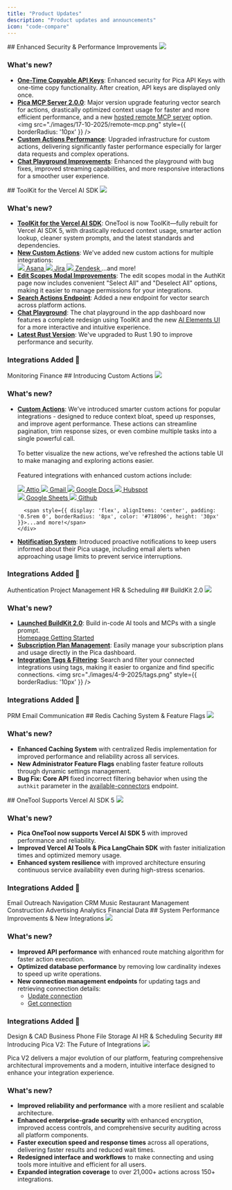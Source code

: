 ```yaml
---
title: "Product Updates"
description: "Product updates and announcements"
icon: "code-compare"
---
```


<Update label="October 17, 2025" description="2.7.0">
  ## Enhanced Security & Performance Improvements

  <Frame>
    <img src="./images/17-10-2025/secret-keys.png" />
  </Frame>

  ### What's new?
  - **[One-Time Copyable API Keys](https://app.picaos.com/settings/api-keys)**: Enhanced security for Pica API Keys with one-time copy functionality. After creation, API keys are displayed only once.
  - **[Pica MCP Server 2.0.0](https://github.com/picahq/mcp)**: Major version upgrade featuring vector search for actions, drastically optimized context usage for faster and more efficient performance, and a new [hosted remote MCP server](https://mcp.picaos.com) option.
    <img src="./images/17-10-2025/remote-mcp.png" style={{ borderRadius: '10px' }} />
  - **[Custom Actions Performance](https://app.picaos.com/tools)**: Upgraded infrastructure for custom actions, delivering significantly faster performance especially for larger data requests and complex operations.
  - **[Chat Playground Improvements](https://app.picaos.com/connections)**: Enhanced the playground with bug fixes, improved streaming capabilities, and more responsive interactions for a smoother user experience.

</Update>

<Update label="September 25, 2025" description="2.6.0">
  ## ToolKit for the Vercel AI SDK

  <Frame>
    <img src="./images/25-9-2025.png" />
  </Frame>

  ### What's new?
  - **[ToolKit for the Vercel AI SDK](https://npmjs.com/package/@picahq/toolkit)**: OneTool is now ToolKit—fully rebuilt for Vercel AI SDK 5, with drastically reduced context usage, smarter action lookup, cleaner system prompts, and the latest standards and dependencies.
  - **[New Custom Actions](https://app.picaos.com/tools)**: We've added new custom actions for multiple integrations:
    <div style={{ display: 'flex', flexWrap: 'wrap', margin: '1rem 0' }}>
      <div style={{ display: 'flex', gap: '1.5rem' }}>
        <a href="https://app.picaos.com/tools/asana" style={{ display: 'flex', alignItems: 'center', gap: '0.5rem', textDecoration: 'none', borderRadius: '8px', height: '30px' }}>
          <img src="https://assets.picaos.com/connectors/asana.svg" style={{ width: '20px', height: '20px' }} />
          Asana <Icon icon="arrow-up-right-from-square" size={12} />
        </a>
        <a href="https://app.picaos.com/tools/jira" style={{ display: 'flex', alignItems: 'center', gap: '0.5rem', textDecoration: 'none', borderRadius: '8px', height: '30px' }}>
          <img src="https://assets.picaos.com/connectors/jira.svg" style={{ width: '20px', height: '20px' }} />
          Jira <Icon icon="arrow-up-right-from-square" size={12} />
        </a>
        <a href="https://app.picaos.com/tools/zendesk" style={{ display: 'flex', alignItems: 'center', gap: '0.5rem', textDecoration: 'none', borderRadius: '8px', height: '30px' }}>
          <img src="https://assets.picaos.com/connectors/zendesk.svg" style={{ width: '20px', height: '20px' }} />
          Zendesk <Icon icon="arrow-up-right-from-square" size={12} />
        </a>
        <span style={{ display: 'flex', alignItems: 'center', padding: '0.5rem 0', borderRadius: '8px', color: '#718096', height: '30px' }}>...and more!</span>
      </div>
    </div>
  - **[Edit Scopes Modal Improvements](https://app.picaos.com/authkit)**: The edit scopes modal in the AuthKit page now includes convenient "Select All" and "Deselect All" options, making it easier to manage permissions for your integrations.
  - **[Search Actions Endpoint](https://app.picaos.com/tools)**: Added a new endpoint for vector search across platform actions.
  - **[Chat Playground](https://app.picaos.com/connections)**: The chat playground in the app dashboard now features a complete redesign using ToolKit and the new [AI Elements UI](https://ai-sdk.dev/elements/overview) for a more interactive and intuitive experience.
  - **[Latest Rust Version](https://blog.rust-lang.org/2025/09/18/Rust-1.90.0/)**: We've upgraded to Rust 1.90 to improve performance and security.

  ### Integrations Added 🚀
  <CardGroup cols={3}>
    <Card title="Datadog" icon="https://assets.picaos.com/connectors/datadog.svg" href="https://datadog.com">Monitoring</Card>
    <Card title="Brex" icon="https://assets.picaos.com/connectors/brex.svg" href="https://brex.com">Finance</Card>
  </CardGroup>
</Update>

<Update label="September 16, 2025" description="2.5.0">
  ## Introducing Custom Actions

  <Frame>
    <img src="./images/16-9-2025.png" />
  </Frame>

  ### What's new?
  - **[Custom Actions](https://app.picaos.com/tools)**: We’ve introduced smarter custom actions for popular integrations - designed to reduce context bloat, speed up responses, 
  and improve agent performance. These actions can streamline pagination, trim response sizes, or even combine multiple tasks into a single powerful call. 
    <br /><br />
    To better visualize the new actions, we’ve refreshed the actions table UI to make managing and exploring actions easier. 
    <br /><br />
    Featured integrations with enhanced custom actions include:
      <div style={{ display: 'flex', flexWrap: 'wrap', margin: '1rem 0' }}>
        <div style={{ display: 'flex', gap: '1.5rem' }}>
          <a href="https://app.picaos.com/tools/attio" style={{ display: 'flex', alignItems: 'center', gap: '0.5rem', textDecoration: 'none', borderRadius: '8px', height: '30px' }}>
            <img src="https://assets.picaos.com/connectors/attio.svg" style={{ width: '20px', height: '20px' }} />
            Attio <Icon icon="arrow-up-right-from-square" size={12} />
          </a>
          <a href="https://app.picaos.com/tools/gmail" style={{ display: 'flex', alignItems: 'center', gap: '0.5rem', textDecoration: 'none', borderRadius: '8px', height: '30px' }}>
            <img src="https://assets.picaos.com/connectors/gmail.svg" style={{ width: '20px', height: '20px' }} />
            Gmail <Icon icon="arrow-up-right-from-square" size={12} />
          </a>
          <a href="https://app.picaos.com/tools/google-docs" style={{ display: 'flex', alignItems: 'center', gap: '0.5rem', textDecoration: 'none', borderRadius: '8px', height: '30px' }}>
            <img src="https://assets.picaos.com/connectors/google-docs.svg" style={{ width: '20px', height: '20px' }} />
            Google Docs <Icon icon="arrow-up-right-from-square" size={12} />
          </a>
          <a href="https://app.picaos.com/tools/hubspot" style={{ display: 'flex', alignItems: 'center', gap: '0.5rem', textDecoration: 'none', borderRadius: '8px', height: '30px' }}>
            <img src="https://assets.picaos.com/connectors/hubspot.svg" style={{ width: '20px', height: '20px' }} />
            Hubspot <Icon icon="arrow-up-right-from-square" size={12} />
          </a>
        </div>
        <div style={{ display: 'flex', gap: '1rem', marginTop: '.5rem' }}>
          <a href="https://app.picaos.com/tools/google-sheets" style={{ display: 'flex', alignItems: 'center', gap: '0.5rem', textDecoration: 'none', borderRadius: '8px', height: '30px' }}>
            <img src="https://assets.picaos.com/connectors/google-sheets.svg" style={{ width: '20px', height: '20px' }} />
            Google Sheets <Icon icon="arrow-up-right-from-square" size={12} />
          </a>
          <a href="https://app.picaos.com/tools/github" style={{ display: 'flex', alignItems: 'center', gap: '0.5rem', textDecoration: 'none', borderRadius: '8px', height: '30px' }}>
            <img src="https://assets.picaos.com/connectors/github.svg" style={{ width: '20px', height: '20px' }} />
            Github <Icon icon="arrow-up-right-from-square" size={12} />
          </a>
          
          <span style={{ display: 'flex', alignItems: 'center', padding: '0.5rem 0', borderRadius: '8px', color: '#718096', height: '30px' }}>...and more!</span>
        </div>
      </div>

  - **[Notification System](https://app.picaos.com/usage)**: Introduced proactive notifications to keep users informed about their Pica usage, including email alerts when approaching usage limits to prevent service interruptions.

  ### Integrations Added 🚀
  <CardGroup cols={3}>
    <Card title="Auth0 Management" icon="https://assets.picaos.com/connectors/auth0.svg" href="https://auth0.com">Authentication</Card>
    <Card title="ClickUp" icon="https://assets.picaos.com/connectors/click-up.svg" href="https://clickup.com">Project Management</Card>
    <Card title="Breathe HR" icon="https://assets.picaos.com/connectors/breathe.svg" href="https://breathehr.com">HR & Scheduling</Card>
  </CardGroup>
</Update>

<Update label="September 4, 2025" description="2.4.0">
  ## BuildKit 2.0

  <Frame>
    <img src="./images/4-9-2025/buildkit-2.0.png" />
  </Frame>

  ### What's new?
  - **[Launched BuildKit 2.0](https://buildkit.picaos.com)**: Build in-code AI tools and MCPs with a single prompt.
    <div style={{ display: 'flex', gap: '1rem' }}>
      <a href="https://buildkit.picaos.com" style={{ display: 'flex', alignItems: 'center', gap: '0.5rem', textDecoration: 'none' }}>
        Homepage <Icon icon="arrow-up-right-from-square" size={12} /> 
      </a>
      <a href="https://buildkit.picaos.com/integrations?section=getting-started" style={{ display: 'flex', alignItems: 'center', gap: '0.5rem', textDecoration: 'none' }}>
        Getting Started <Icon icon="arrow-up-right-from-square" size={12} /> 
      </a>
    </div>
  - **[Subscription Plan Management](https://app.picaos.com/settings/billing)**: Easily manage your subscription plans and usage directly in the Pica dashboard.
  - **[Integration Tags & Filtering](https://app.picaos.com/connections)**: Search and filter your connected integrations using tags, making it easier to organize and find specific connections.
    <img src="./images/4-9-2025/tags.png" style={{ borderRadius: '10px' }} />

  ### Integrations Added 🚀
  <CardGroup cols={3}>
    <Card title="PartnerStack Partner" icon="https://assets.picaos.com/connectors/partner-stack.svg" href="https://partnerstack.com">PRM</Card>
    <Card title="Nylas" icon="https://assets.picaos.com/connectors/nylas.svg" href="https://nylas.com">Email</Card>
    <Card title="Discord" icon="https://assets.picaos.com/connectors/discord.svg" href="https://discord.com">Communication</Card>
  </CardGroup>
</Update>

<Update label="August 27, 2025" description="2.3.0">
  ## Redis Caching System & Feature Flags

  <Frame>
    <img src="./images/27-8-2025.png" />
  </Frame>

  ### What's new?
  - **Enhanced Caching System** with centralized Redis implementation for improved performance and reliability across all services.
  - **New Administrator Feature Flags** enabling faster feature rollouts through dynamic settings management.
  - **Bug Fix: Core API** fixed incorrect filtering behavior when using the `authkit` parameter in the [available-connectors](/api-reference/core/available-connectors) endpoint.
</Update>

<Update label="August 21, 2025" description="2.2.0">
  ## OneTool Supports Vercel AI SDK 5
  
  <Frame>
    <img src="./images/21-8-2025.png" />
  </Frame>

  ### What's new?
  - **Pica OneTool now supports Vercel AI SDK 5** with improved performance and reliability.
  - **Improved Vercel AI Tools & Pica LangChain SDK** with faster initialization times and optimized memory usage.
  - **Enhanced system resilience** with improved architecture ensuring continuous service availability even during high-stress scenarios.

  ### Integrations Added 🚀
  <CardGroup cols={3}>
    <Card title="Reply" icon="https://assets.picaos.com/connectors/reply-io.svg" href="https://reply.io">Email Outreach</Card>
    <Card title="Google Routes" icon="https://assets.picaos.com/connectors/google-routes.svg" href="https://developers.google.com/maps/documentation/routes/compute-route-over">Navigation</Card>
    <Card title="Folk" icon="https://assets.picaos.com/connectors/folk-app.svg" href="https://folk.app">CRM</Card>
    <Card title="Spotify" icon="https://assets.picaos.com/connectors/spotify.svg" href="https://spotify.com">Music</Card>
    <Card title="7Shifts" icon="https://assets.picaos.com/connectors/7-shifts.svg" href="https://www.7shifts.com">Restaurant Management</Card>
    <Card title="Bluebeam" icon="https://assets.picaos.com/connectors/bluebeam.svg" href="https://bluebeam.com">Construction</Card>
    <Card title="Google Ads" icon="https://assets.picaos.com/connectors/google-ads.svg" href="https://ads.google.com">Advertising</Card>
    <Card title="Mixpanel" icon="https://assets.picaos.com/connectors/mixpanel.svg" href="https://mixpanel.com">Analytics</Card>
    <Card title="Twelve Data" icon="https://assets.picaos.com/connectors/twelve-data.svg" href="https://twelvedata.com">Financial Data</Card>
  </CardGroup>
</Update>

<Update label="August 5, 2025" description="2.1.0">
  ## System Performance Improvements & New Integrations
  
  <Frame>
    <img src="./images/5-8-2025.png" />
  </Frame>

  ### What's new?
  - **Improved API performance** with enhanced route matching algorithm for faster action execution.
  - **Optimized database performance** by removing low cardinality indexes to speed up write operations.
  - **New connection management endpoints** for updating tags and retrieving connection details:
    - [Update connection](/api-reference/vault/connections/update)
    - [Get connection](/api-reference/vault/connections/get)

  ### Integrations Added 🚀
  <CardGroup cols={3}>
    <Card title="Autodesk" icon="https://assets.picaos.com/connectors/autodesk.svg" href="https://autodesk.com">Design & CAD</Card>
    <Card title="OpenPhone" icon="https://assets.picaos.com/connectors/open-phone.svg" href="https://openphone.com">Business Phone</Card>
    <Card title="Dropbox" icon="https://assets.picaos.com/connectors/dropbox.svg" href="https://dropbox.com">File Storage</Card>
    <Card title="Deck" icon="https://assets.picaos.com/connectors/deck-co.svg" href="https://deck.co">AI</Card>
    <Card title="Sling" icon="https://assets.picaos.com/connectors/sling.svg" href="https://getsling.com">HR & Scheduling</Card>
    <Card title="1Password" icon="https://assets.picaos.com/connectors/1-password.svg" href="https://1password.com">Security</Card>
  </CardGroup>
</Update>

<Update label="July 19, 2025" description="2.0.0">
  ## Introducing Pica V2: The Future of Integrations
  
  <Frame>
    <img src="./images/19-7-2025.png" />
  </Frame>

  Pica V2 delivers a major evolution of our platform, featuring comprehensive architectural improvements and a modern, intuitive interface designed to enhance your integration experience.

  ### What's new?

  - **Improved reliability and performance** with a more resilient and scalable architecture.
  - **Enhanced enterprise-grade security** with enhanced encryption, improved access controls, and comprehensive security auditing across all platform components.
  - **Faster execution speed and response times** across all operations, delivering faster results and reduced wait times.
  - **Redesigned interface and workflows** to make connecting and using tools more intuitive and efficient for all users.
  - **Expanded integration coverage** to over 21,000+ actions across 150+ integrations.
  
</Update>
